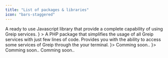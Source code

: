 ```yaml
---
title: "List of packages & libraries"
icon: "bars-staggered"
---
```



<CardGroup cols={2}>
  <Card
    title="Javascript package"
    icon="js"
    href="https://github.com/Greipio/Greip-JS"
    color="yellow"
  >
    A ready to use Javascript library that provide a complete capability of
    using Greip services.
  </Card>
  <Card
    title="PHP Library"
    href="https://github.com/Greipio/Greip-PHP"
    icon={<PHPIcon />}
  >
    A PHP package that simplifies the usage of all Greip services with just few
    lines of code.
  </Card>
  <Card
    title="Greip CLI"
    icon="terminal"
    href="https://github.com/Greipio/Greip-CLI"
  >
    Provides you with the ability to access some services of Greip through the
    your terminal.
  </Card>
  <Card title="Python Library" icon={<PythonIcon />}>
    Comming soon..
  </Card>
  <Card title="Flutter Package" icon={<FlutterIcon />}>
    Comming soon..
  </Card>
  <Card title="PHP Laravel Package" icon="laravel" color="#F05340">
    Comming soon..
  </Card>
</CardGroup>
